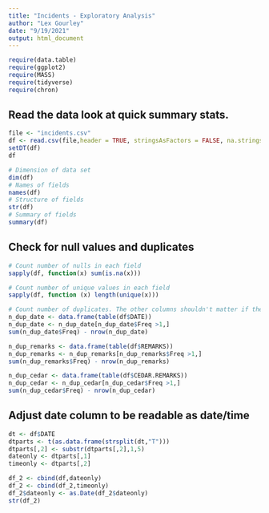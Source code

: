 ```yaml
---
title: "Incidents - Exploratory Analysis"
author: "Lex Gourley"
date: "9/19/2021"
output: html_document
---
```


```r
require(data.table)
require(ggplot2)
require(MASS)
require(tidyverse)
require(chron)
```

## Read the data look at quick summary stats.
```r
file <- "incidents.csv"
df <- read.csv(file,header = TRUE, stringsAsFactors = FALSE, na.strings=c("NA","N/A","","na","Na","n/a","N/a","NaN","nA"))
setDT(df)
df

# Dimension of data set
dim(df)
# Names of fields
names(df)
# Structure of fields
str(df)
# Summary of fields
summary(df)
```

## Check for null values and duplicates
```r
# Count number of nulls in each field
sapply(df, function(x) sum(is.na(x)))

# Count number of unique values in each field
sapply(df, function (x) length(unique(x)))

# Count number of duplicates. The other columns shouldn't matter if there are duplicates.
n_dup_date <- data.frame(table(df$DATE))
n_dup_date <- n_dup_date[n_dup_date$Freq >1,]
sum(n_dup_date$Freq) - nrow(n_dup_date)

n_dup_remarks <- data.frame(table(df$REMARKS))
n_dup_remarks <- n_dup_remarks[n_dup_remarks$Freq >1,]
sum(n_dup_remarks$Freq) - nrow(n_dup_remarks)

n_dup_cedar <- data.frame(table(df$CEDAR.REMARKS))
n_dup_cedar <- n_dup_cedar[n_dup_cedar$Freq >1,]
sum(n_dup_cedar$Freq) - nrow(n_dup_cedar)
```

## Adjust date column to be readable as date/time
```r
dt <- df$DATE
dtparts <- t(as.data.frame(strsplit(dt,"T")))
dtparts[,2] <- substr(dtparts[,2],1,5)
dateonly <- dtparts[,1]
timeonly <- dtparts[,2]

df_2 <- cbind(df,dateonly)
df_2 <- cbind(df_2,timeonly)
df_2$dateonly <- as.Date(df_2$dateonly)
str(df_2)
```
